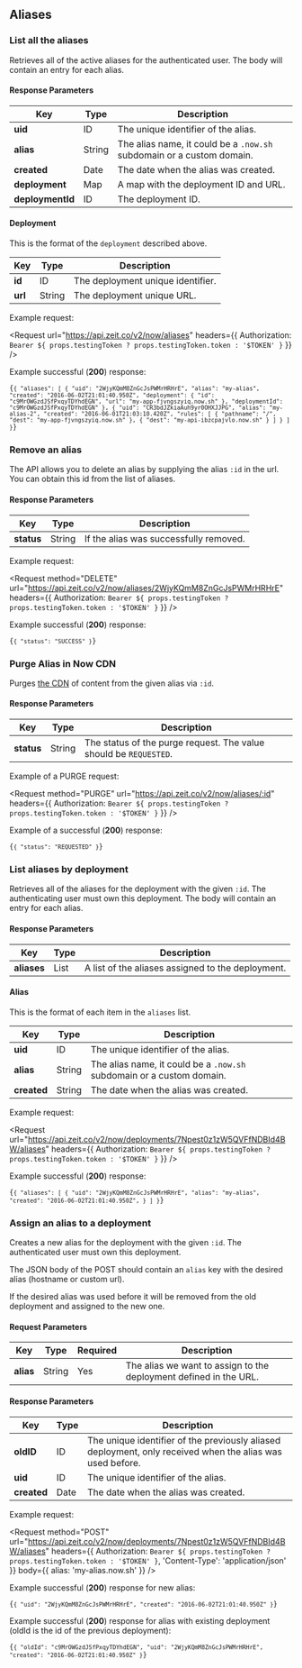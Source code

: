 
## Aliases

### List all the aliases

<Endpoint method="GET" url="/v2/now/aliases" />

Retrieves all of the active aliases for the authenticated user.
The body will contain an entry for each alias.

#### Response Parameters

| Key              | <HelpLink href="#api-basics/types" hasIcon>Type</HelpLink> | Description                                                           |
| ---------------- | ---------------------------------------------------------- | --------------------------------------------------------------------- |
| **uid**          | <HelpLink href="#api-basics/types">ID</HelpLink>           | The unique identifier of the alias.                                   |
| **alias**        | <HelpLink href="#api-basics/types">String</HelpLink>       | The alias name, it could be a `.now.sh` subdomain or a custom domain. |
| **created**      | <HelpLink href="#api-basics/types">Date</HelpLink>         | The date when the alias was created.                                  |
| **deployment**   | <HelpLink href="#api-basics/types">Map</HelpLink>          | A map with the deployment ID and URL.                                 |
| **deploymentId** | <HelpLink href="#api-basics/types">ID</HelpLink>           | The deployment ID.                                                    |

#### Deployment

This is the format of the `deployment` described above.

| Key     | <HelpLink href="#api-basics/types" hasIcon>Type</HelpLink> | Description                       |
| ------- | ---------------------------------------------------------- | --------------------------------- |
| **id**  | <HelpLink href="#api-basics/types">ID</HelpLink>           | The deployment unique identifier. |
| **url** | <HelpLink href="#api-basics/types">String</HelpLink>       | The deployment unique URL.        |

<Example>
  <span>Example request:</span>

<Request
  url="https://api.zeit.co/v2/now/aliases"
  headers={{
    Authorization: `Bearer ${
      props.testingToken ? props.testingToken.token : '$TOKEN'
    }`
  }}
/>

Example successful (**200**) response:

<Code lang="json">{`{
  "aliases": [
    {
      "uid": "2WjyKQmM8ZnGcJsPWMrHRHrE",
      "alias": "my-alias",
      "created": "2016-06-02T21:01:40.950Z",
      "deployment": {
        "id": "c9MrOWGzdJSfPxqyTDYhdEGN",
        "url": "my-app-fjvngszyiq.now.sh"
      },
      "deploymentId": "c9MrOWGzdJSfPxqyTDYhdEGN"
    },
    {
      "uid": "CR3bdJZkiaAuh9yr0OHXJJPG",
      "alias": "my-alias-2",
      "created": "2016-06-01T21:03:10.420Z",
      "rules": [
          {
              "pathname": "/",
              "dest": "my-app-fjvngszyiq.now.sh"
          },
          {
              "dest": "my-api-ibzcpajvlo.now.sh"
          }
      ]
    }
  ]
}`}</Code>
</Example>

### Remove an alias

<Endpoint method="DELETE" url="/v2/now/aliases/:id" />

The API allows you to delete an alias by supplying the alias `:id` in the url.
You can obtain this id from the list of aliases.

#### Response Parameters

| Key        | <HelpLink href="#api-basics/types" hasIcon>Type</HelpLink> | Description                            |
| ---------- | ---------------------------------------------------------- | -------------------------------------- |
| **status** | <HelpLink href="#api-basics/types">String</HelpLink>       | If the alias was successfully removed. |

<Example>
  <span>Example request:</span>

<Request
  method="DELETE"
  url="https://api.zeit.co/v2/now/aliases/2WjyKQmM8ZnGcJsPWMrHRHrE"
  headers={{
    Authorization: `Bearer ${
      props.testingToken ? props.testingToken.token : '$TOKEN'
    }`
  }}
/>

Example successful (**200**) response:

<Code lang="json">{`{
  "status": "SUCCESS"
}`}</Code>
</Example>

### Purge Alias in Now CDN

<Endpoint method="PURGE" url="/v2/now/aliases/:id" />

Purges [the CDN](/docs/v2/domains-and-aliases/cdn) of content from the given alias via `:id`.

#### Response Parameters

| Key        | <HelpLink href="#api-basics/types" hasIcon>Type</HelpLink> | Description                                                       |
| ---------- | ---------------------------------------------------------- | ----------------------------------------------------------------- |
| **status** | <HelpLink href="#api-basics/types">String</HelpLink>       | The status of the purge request. The value should be `REQUESTED`. |

<Example>
<span>Example of a <InlineCode>PURGE</InlineCode> request:</span>

<Request
  method="PURGE"
  url="https://api.zeit.co/v2/now/aliases/:id"
  headers={{
    Authorization: `Bearer ${
      props.testingToken ? props.testingToken.token : '$TOKEN'
    }`
  }}
/>

Example of a successful (**200**) response:

<Code lang="json">{`{
  "status": "REQUESTED"
}`}</Code>
</Example>

### List aliases by deployment

<Endpoint method="GET" url="/v2/now/deployments/:id/aliases" />

Retrieves all of the aliases for the deployment with the given `:id`.
The authenticating user must own this deployment.
The body will contain an entry for each alias.

#### Response Parameters

| Key         | <HelpLink href="#api-basics/types" hasIcon>Type</HelpLink> | Description                                       |
| ----------- | ---------------------------------------------------------- | ------------------------------------------------- |
| **aliases** | <HelpLink href="#api-basics/types">List</HelpLink>         | A list of the aliases assigned to the deployment. |

#### Alias

This is the format of each item in the `aliases` list.

| Key         | <HelpLink href="#api-basics/types" hasIcon>Type</HelpLink> | Description                                                           |
| ----------- | ---------------------------------------------------------- | --------------------------------------------------------------------- |
| **uid**     | <HelpLink href="#api-basics/types">ID</HelpLink>           | The unique identifier of the alias.                                   |
| **alias**   | <HelpLink href="#api-basics/types">String</HelpLink>       | The alias name, it could be a `.now.sh` subdomain or a custom domain. |
| **created** | <HelpLink href="#api-basics/types">String</HelpLink>       | The date when the alias was created.                                  |

<Example>
  <span>Example request:</span>

<Request
  url="https://api.zeit.co/v2/now/deployments/7Npest0z1zW5QVFfNDBId4BW/aliases"
  headers={{
    Authorization: `Bearer ${
      props.testingToken ? props.testingToken.token : '$TOKEN'
    }`
  }}
/>

Example successful (**200**) response:

<Code lang="json">{`{
  "aliases": [
    {
      "uid": "2WjyKQmM8ZnGcJsPWMrHRHrE",
      "alias": "my-alias",
      "created": "2016-06-02T21:01:40.950Z",
    }
  ]
}`}</Code>
</Example>

### Assign an alias to a deployment

<Endpoint method="POST" url="/v2/now/deployments/:id/aliases" />

Creates a new alias for the deployment with the given `:id`. The authenticated user must own this deployment.

The JSON body of the POST should contain an `alias` key with the desired alias (hostname or custom url).

If the desired alias was used before it will be removed from the old deployment and assigned to the new one.

#### Request Parameters

| Key       | <HelpLink href="#api-basics/types" hasIcon>Type</HelpLink> | Required | Description                                                       |
| --------- | ---------------------------------------------------------- | -------- | ----------------------------------------------------------------- |
| **alias** | <HelpLink href="#api-basics/types">String</HelpLink>       | Yes      | The alias we want to assign to the deployment defined in the URL. |

#### Response Parameters

| Key         | <HelpLink href="#api-basics/types" hasIcon>Type</HelpLink> | Description                                                                                               |
| ----------- | ---------------------------------------------------------- | --------------------------------------------------------------------------------------------------------- |
| **oldID**   | <HelpLink href="#api-basics/types">ID</HelpLink>           | The unique identifier of the previously aliased deployment, only received when the alias was used before. |
| **uid**     | <HelpLink href="#api-basics/types">ID</HelpLink>           | The unique identifier of the alias.                                                                       |
| **created** | <HelpLink href="#api-basics/types">Date</HelpLink>         | The date when the alias was created.                                                                      |

<Example>
  <span>Example request:</span>

<Request
  method="POST"
  url="https://api.zeit.co/v2/now/deployments/7Npest0z1zW5QVFfNDBId4BW/aliases"
  headers={{
    Authorization: `Bearer ${
      props.testingToken ? props.testingToken.token : '$TOKEN'
    }`,
    'Content-Type': 'application/json'
  }}
  body={{
    alias: 'my-alias.now.sh'
  }}
/>

Example successful (**200**) response for new alias:

<Code lang="json">{`{
  "uid": "2WjyKQmM8ZnGcJsPWMrHRHrE",
  "created": "2016-06-02T21:01:40.950Z"
}`}</Code>

Example successful (**200**) response for alias with existing deployment
(<InlineCode>oldId</InlineCode> is the id of the previous deployment):

<Code lang="json">{`{
  "oldId": "c9MrOWGzdJSfPxqyTDYhdEGN",
  "uid": "2WjyKQmM8ZnGcJsPWMrHRHrE",
  "created": "2016-06-02T21:01:40.950Z"
}`}</Code>
</Example>
